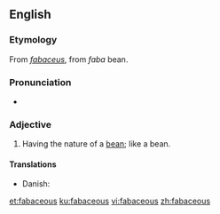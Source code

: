 ==English==

===Etymology===
From {{etyl|la}} ''[[fabaceus]]'', from ''faba'' bean.

===Pronunciation===
* {{rhymes|eɪʃəs}}

===Adjective===
{{en-adj}}

# Having the nature of a [[bean]]; like a bean.

====Translations====
{{trans-top|having the nature of a bean}}
* Danish: {{t-|da|bønneagtig}}
{{trans-mid}}
{{trans-bottom}}

[[et:fabaceous]]
[[ku:fabaceous]]
[[vi:fabaceous]]
[[zh:fabaceous]]